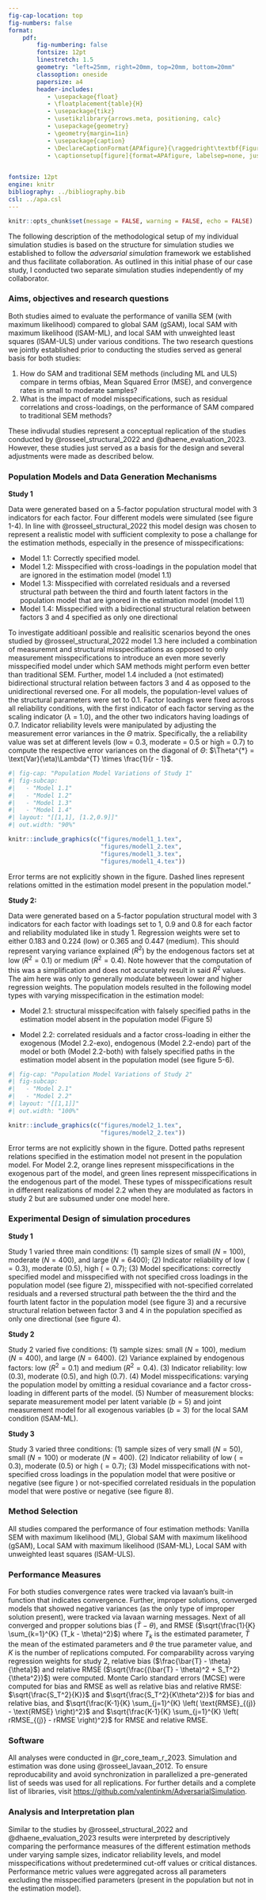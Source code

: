 ```yaml
---
fig-cap-location: top
fig-numbers: false
format:
    pdf:
        fig-numbering: false
        fontsize: 12pt
        linestretch: 1.5
        geometry: "left=25mm, right=20mm, top=20mm, bottom=20mm"
        classoption: oneside
        papersize: a4
        header-includes:
           - \usepackage{float}
           - \floatplacement{table}{H}
           - \usepackage{tikz}
           - \usetikzlibrary{arrows.meta, positioning, calc}
           - \usepackage{geometry}
           - \geometry{margin=1in}
           - \usepackage{caption}
           - \DeclareCaptionFormat{APAfigure}{\raggedright\textbf{Figure~\thefigure.}\\[1.5\baselineskip]\textit{#3}}
           - \captionsetup[figure]{format=APAfigure, labelsep=none, justification=raggedright}
          

fontsize: 12pt
engine: knitr
bibliography: ../bibliography.bib
csl: ../apa.csl
---
```


```r
knitr::opts_chunk$set(message = FALSE, warning = FALSE, echo = FALSE)
```

The following description of the methodological setup of my individual simulation studies is based on the structure for simulation studies we established to follow the *adversarial simulation* framework we established and thus facilitate collaboration. As outlined in this initial phase of our case study, I conducted two separate simulation studies independently of my collaborator.

### Aims, objectives and research questions

Both studies aimed to evaluate the performance of vanilla SEM (with maximum likelihood) compared to global SAM (gSAM), local SAM with maximum likelihood (lSAM-ML), and local SAM with unweighted least squares (lSAM-ULS) under various conditions. The two research questions we jointly established prior to conducting the studies served as general basis for both studies:

1. How do SAM and traditional SEM methods (including ML and ULS) compare in terms ofbias, Mean Squared Error (MSE), and convergence rates in small to moderate samples?
2. What is the impact of model misspecifications, such as residual correlations and cross-loadings, on the performance of SAM compared to traditional SEM methods?

These indivudal studies represent a conceptual replication of the studies conducted by @rosseel_structural_2022 and @dhaene_evaluation_2023. However, these studies just served as a basis for the design and several adjustments were made as described below.

### Population Models and Data Generation Mechanisms

**Study 1**

Data were generated based on a 5-factor population structural model with 3 indicators for each factor. Four different models were simulated (see figure 1-4). In line with @rosseel_structural_2022 this model design was chosen to represent a realistic model with sufficient complexity to pose a challange for the estimation methods, especially in the presence of misspecifications:

-   Model 1.1: Correctly specified model.
-   Model 1.2: Misspecified with cross-loadings in the population model that are ignored in the estimation model (model 1.1)
-   Model 1.3: Misspecified with correlated residuals and a reversed structural path between the third and fourth latent factors in the population model that are ignored in the estimation model (model 1.1)
-   Model 1.4: Misspecified with a bidirectional structural relation between factors 3 and 4 specified as only one directional

To investigate additioanl possible and realisitic scenarios beyond the ones studied by @rosseel_structural_2022  model 1.3 here included a combination of measuremnt and structural misspecifications as opposed to only measurement misspecifications to introduce an even more severly misspecified model under which SAM methods might perform even better than traditional SEM. Further, model 1.4 included a (not estimated) bidirectional structural relation between factors 3 and 4 as opposed to the unidirectional reversed one. For all models, the population-level values of the structural parameters were set to 0.1. Factor loadings were fixed across all reliability conditions, with the first indicator of each factor serving as the scaling indicator ($\lambda$ = 1.0), and the other two indicators having loadings of 0.7. Indicator reliability levels were manipulated by adjusting the measurement error variances in the $\Theta$ matrix. Specifically, the a reliability value was set at different levels (low = 0.3, moderate = 0.5 or high = 0.7) to compute the respective error variances on the diagonal of $\Theta$: $\Theta^{*} = \text{Var}(\eta)\Lambda^{T} \times \frac{1}{r - 1}$.

:::{fig-study1-models}
```r
#| fig-cap: "Population Model Variations of Study 1"
#| fig-subcap:
#|   - "Model 1.1"
#|   - "Model 1.2"
#|   - "Model 1.3"
#|   - "Model 1.4"
#| layout: "[[1,1], [1.2,0.9]]"
#| out.width: "90%"

knitr::include_graphics(c("figures/model1_1.tex", 
                          "figures/model1_2.tex", 
                          "figures/model1_3.tex", 
                          "figures/model1_4.tex"))
```

::: {fig-note}
\raggedright \textit{Note.} Error terms are not explicitly shown in the figure. Dashed lines represent relations omitted in the estimation model present in the population model."
:::
:::

**Study 2:**

Data were generated based on a 5-factor population structural model with 3 indicators for each factor with loadings set to 1, 0.9 and 0.8 for each factor and reliability modulated like in study 1. Regression weights were set to either 0.183 and 0.224 (low) or 0.365 and 0.447 (medium). This should represent varying variance explained ($R^2$) by the endogenous factors set at low ($R^2 = 0.1$) or medium ($R^2 = 0.4$). Note however that the computation of this was a simplification and does not accurately result in said $R^2$ values. The aim here was only to generally modulate between lower and higher regression weights. The population models resulted in the following model types with varying misspecification in the estimation model:

-   Model 2.1: structural misspecifcation with falsely specified paths in the estimation model absent in the population model (Figure 5)

-   Model 2.2: correlated residuals and a factor cross-loading in either the exogenous (Model 2.2-exo), endogenous (Model 2.2-endo) part of the model or both (Model 2.2-both) with falsely specified paths in the estimation model absent in the population model (see figure 5-6).

::: {fig-study2-models}
```r
#| fig-cap: "Population Model Variations of Study 2"
#| fig-subcap:
#|   - "Model 2.1"
#|   - "Model 2.2"
#| layout: "[[1,1]]"
#| out.width: "100%"

knitr::include_graphics(c("figures/model2_1.tex", 
                          "figures/model2_2.tex"))
```

::: {fig-note} 
\raggedright \textit{Note.} Error terms are not explicitly shown in the figure. Dotted paths represent relations specified in the estimation model not present in the population model. For Model 2.2, orange lines represent misspecifications in the exogenous part of the model, and green lines represent misspecifications in the endogenous part of the model. These types of misspecifications result in different realizations of model 2.2 when they are modulated as factors in study 2 but are subsumed under one model here.
:::
:::

### Experimental Design of simulation procedures

**Study 1**

Study 1 varied three main conditions: (1) sample sizes of small ($N = 100$), moderate ($N = 400$), and large ($N = 6400$); (2) Indicator reliability of low ($= 0.3$), moderate ($0.5$), high ($= 0.7$); (3) Model specifications: correctly specified model and misspecified with not specified cross loadings in the population model (see figure 2), misspecified with not-specified correlated residuals and a reversed structural path between the the third and the fourth latent factor in the population model (see figure 3) and a recursive structural relation between factor 3 and 4 in the population specified as only one directional (see figure 4).

**Study 2**

Study 2 varied five conditions: (1) sample sizes: small ($N = 100$), medium ($N = 400$), and large ($N = 6400$). (2) Variance explained by endogenous factors: low ($R^2 = 0.1$) and medium ($R^2 = 0.4$). (3) Indicator reliability: low ($0.3$), moderate ($0.5$), and high ($0.7$). (4) Model misspecifications: varying the population model by omitting a residual covariance and a factor cross-loading in different parts of the model. (5) Number of measurement blocks: separate measurement model per latent variable ($b = 5$) and joint measurement model for all exogenous variables ($b = 3$) for the local SAM condition (lSAM-ML).

**Study 3**

Study 3 varied three conditions: (1) sample sizes of very small ($N = 50$), small ($N = 100$) or moderate ($N = 400$). (2) Indicator reliability of low ($= 0.3$), moderate ($0.5$) or high ($= 0.7$); (3) Model misspecifications with not-specified cross loadings in the population model that were positive or negative (see figure ) or not-specified correlated residuals in the population model that were postive or negative (see figure 8).

### Method Selection

All studies compared the performance of four estimation methods: Vanilla SEM with maximum likelihood (ML), Global SAM with maximum likelihood (gSAM), Local SAM with maximum likelihood (lSAM-ML), Local SAM with unweighted least squares (lSAM-ULS).

### Performance Measures

For both studies convergence rates were tracked via lavaan's built-in function that indicates convergence. Further, improper solutions, converged models that showed negative variances (as the only type of improper solution present), were tracked via lavaan warning messages. Next of all converged and propper solutions bias ($\bar{T} - \theta$), and RMSE ($\sqrt{\frac{1}{K} \sum_{k=1}^{K} (T_k - \theta)^2}$) where $T_k$ is the estimated parameter, $\bar{T}$ the mean of the estimated parameters and $\theta$ the true parameter value, and $K$ is the number of replications computed. For comparability across varying regression weights for study 2, relative bias ($\frac{\bar{T} - \theta}{\theta}$) and relative RMSE ($\sqrt{\frac{(\bar{T} - \theta)^2 + S_T^2}{\theta^2}}$) were computed. Monte Carlo standard errors (MCSE) were computed for bias and RMSE as well as relative bias and relative RMSE: $\sqrt{\frac{S_T^2}{K}}$ and $\sqrt{\frac{S_T^2}{K\theta^2}}$ for bias and relative bias, and $\sqrt{\frac{K-1}{K} \sum_{j=1}^{K} \left( \text{RMSE}_{(j)} - \text{RMSE} \right)^2}$ and $\sqrt{\frac{K-1}{K} \sum_{j=1}^{K} \left( rRMSE_{(j)} - rRMSE \right)^2}$ for RMSE and relative RMSE.

### Software

All analyses were conducted in @r_core_team_r_2023. Simulation and estimation was done using @rosseel_lavaan_2012. To ensure reproducability and avoid synchronization in parallelized a pre-generated list of seeds was used for all replications. For further details and a complete list of libraries, visit <https://github.com/valentinkm/AdversarialSimulation>.

### Analysis and Interpretation plan

Similar to the studies by @rosseel_structural_2022 and @dhaene_evaluation_2023 results were interpreted by descriptively comparing the performance measures of the different estimation methods under varying sample sizes, indicator reliability levels, and model misspecifications without predetermined cut-off values or critical distances. Performance metric values were aggregated across all parameters excluding the misspecified parameters (present in the population but not in the estimation model).